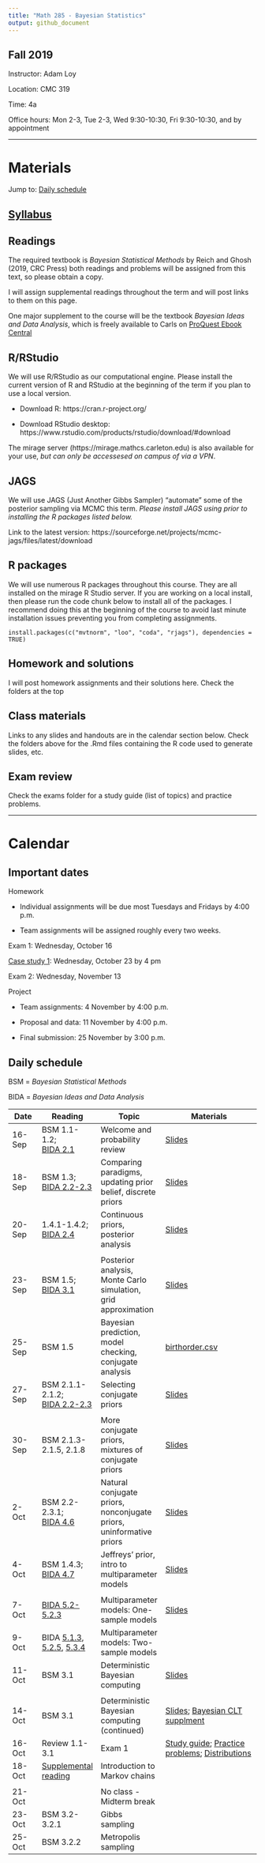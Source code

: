 ```yaml
---
title: "Math 285 - Bayesian Statistics" 
output: github_document
---
```


## Fall 2019

Instructor: Adam Loy

Location: CMC 319

Time: 4a

Office hours: Mon 2-3, Tue 2-3, Wed 9:30-10:30, Fri 9:30-10:30, and by appointment

* * * 

# Materials

Jump to: [Daily schedule]

## [Syllabus](syllabus_math315_f2019.pdf)

## Readings

The required textbook is *Bayesian Statistical Methods* by Reich and Ghosh (2019, CRC Press) both readings and problems will be assigned from this text, so please obtain a copy.

I will assign supplemental readings throughout the term and will post links to them on this page. 

One major supplement to the course will be the textbook *Bayesian Ideas and Data Analysis*, which is freely available to Carls on [ProQuest Ebook Central](https://ebookcentral.proquest.com/lib/carleton-ebooks/detail.action?docID=1648259)

## R/RStudio

We will use R/RStudio as our computational engine. Please install the current version of R and RStudio at
the beginning of the term if you plan to use a local version.

- Download R: https://cran.r-project.org/

- Download RStudio desktop: https://www.rstudio.com/products/rstudio/download/#download

The mirage server (https://mirage.mathcs.carleton.edu) is also available for your use, *but can only be accessesed on campus of via a VPN*.

## JAGS

We will use JAGS (Just Another Gibbs Sampler) "automate" some of the posterior sampling via MCMC this term. *Please install JAGS using prior to installing the R packages listed below.*

Link to the latest version: https://sourceforge.net/projects/mcmc-jags/files/latest/download

## R packages

We will use numerous R packages throughout this course. 
They are all installed on the mirage R Studio server.
If you are working on a local install, then please run the 
code chunk below to install all of the packages.
I recommend doing this at the beginning of the course to 
avoid last minute installation issues preventing
you from completing assignments.

```
install.packages(c("mvtnorm", "loo", "coda", "rjags"), dependencies = TRUE)
```

## Homework and solutions

I will post homework assignments and their solutions here. Check the folders at the top

## Class materials

Links to any slides and handouts are in the calendar section below. 
Check the folders above for the .Rmd files containing the R code used 
to generate slides, etc.

## Exam review

Check the exams folder for a study guide (list of topics) and practice problems.


* * * 

# Calendar

## Important dates

Homework

 - Individual assignments will be due most Tuesdays and Fridays by 4:00 p.m.
 
 - Team assignments will be assigned roughly every two weeks.

Exam 1: Wednesday, October 16

[Case study 1](case_study/): Wednesday, October 23 by 4 pm

Exam 2: Wednesday, November 13

Project

- Team assignments: 4 November by 4:00 p.m.

- Proposal and data: 11 November by 4:00 p.m.

- Final submission: 25 November by 3:00 p.m.

## Daily schedule

BSM = *Bayesian Statistical Methods*

BIDA = *Bayesian Ideas and Data Analysis*

Date | Reading | Topic | Materials
-----|---------|-----------|----------------
16-Sep | BSM 1.1-1.2; <br> [BIDA 2.1](https://ebookcentral.proquest.com/lib/carleton-ebooks/reader.action?docID=1648259&ppg=32) | Welcome and probability review | [Slides](https://aloy.github.io/math315-fall2019/01-probability-review.html#1)
18-Sep | BSM 1.3; <br> [BIDA 2.2-2.3](https://ebookcentral.proquest.com/lib/carleton-ebooks/reader.action?docID=1648259&ppg=37) | Comparing paradigms, updating prior belief, discrete priors | [Slides](https://aloy.github.io/math315-fall2019/02-bayesian-updating.html#1)
20-Sep | 1.4.1-1.4.2; <br> [BIDA 2.4](https://ebookcentral.proquest.com/lib/carleton-ebooks/reader.action?docID=1648259&ppg=49)| Continuous priors, posterior analysis | [Slides](https://aloy.github.io/math315-fall2019/03-posterior-analysis.html#1)
 | | |
23-Sep | BSM 1.5; <br> [BIDA 3.1](https://ebookcentral.proquest.com/lib/carleton-ebooks/reader.action?docID=1648259&ppg=56) | Posterior analysis, Monte Carlo simulation, grid approximation | [Slides](https://aloy.github.io/math315-fall2019/04-intervals-probs-grid.html#1)
25-Sep | BSM 1.5 | Bayesian prediction, model checking, conjugate analysis | [birthorder.csv](https://raw.githubusercontent.com/aloy/math315-fall2019/master/data/birthorder.csv)
27-Sep | BSM 2.1.1-2.1.2; <br> [BIDA 2.2-2.3](https://ebookcentral.proquest.com/lib/carleton-ebooks/reader.action?docID=1648259&ppg=37) | Selecting conjugate priors | [Slides](https://aloy.github.io/math315-fall2019/06-priors-conjugate.html#1)
 | | |
30-Sep | BSM 2.1.3-2.1.5, 2.1.8 | More conjugate priors, mixtures of conjugate priors  | [Slides](https://aloy.github.io/math315-fall2019/07-priors-conjugate2.html#1)
2-Oct | BSM 2.2-2.3.1; <br> [BIDA 4.6](https://ebookcentral.proquest.com/lib/carleton-ebooks/reader.action?docID=1648259&ppg=88) | Natural conjugate priors, nonconjugate priors, uninformative priors  | [Slides](https://aloy.github.io/math315-fall2019/08-priors-noninformative.html#1)
4-Oct | BSM 1.4.3; <br> [BIDA 4.7](https://ebookcentral.proquest.com/lib/carleton-ebooks/reader.action?docID=1648259&ppg=91) | Jeffreys' prior, intro to multiparameter models  | [Slides](https://aloy.github.io/math315-fall2019/09-intro-multiparameter.html#1)
 | | |
7-Oct | [BIDA 5.2-5.2.3](https://ebookcentral.proquest.com/lib/carleton-ebooks/reader.action?docID=1648259&ppg=130) | Multiparameter models: One-sample models  | [Slides](https://aloy.github.io/math315-fall2019/10-intro-multiparameter.html#1)
9-Oct | BIDA [5.1.3](https://ebookcentral.proquest.com/lib/carleton-ebooks/reader.action?docID=1648259&ppg=124), [5.2.5](https://ebookcentral.proquest.com/lib/carleton-ebooks/reader.action?docID=1648259&ppg=140), [5.3.4](https://ebookcentral.proquest.com/lib/carleton-ebooks/reader.action?docID=1648259&ppg=153)  | Multiparameter models: Two-sample models |
11-Oct | BSM 3.1 |  Deterministic Bayesian computing | [Slides](https://aloy.github.io/math315-fall2019/12-bayesian-clt#1)
 | | |
14-Oct | BSM 3.1 |  Deterministic Bayesian computing (continued) | [Slides](https://aloy.github.io/math315-fall2019/12-bayesian-clt#1); [Bayesian CLT supplment](docs/13-bayesian-clt2.pdf)
16-Oct | Review 1.1-3.1 | Exam 1 | [Study guide](exams/ex1_study_guide_2019.pdf); [Practice problems](exams/ex1_practice_problems.pdf); [Distributions](exams/ex1_distributions.pdf)
18-Oct | [Supplemental reading](https://projects.iq.harvard.edu/files/stat110/files/markov_chains_handout.pdf) | Introduction to Markov chains |
| | |
21-Oct | | No class - Midterm break |
23-Oct | BSM 3.2-3.2.1 | Gibbs sampling |
25-Oct | BSM 3.2.2 | Metropolis sampling |